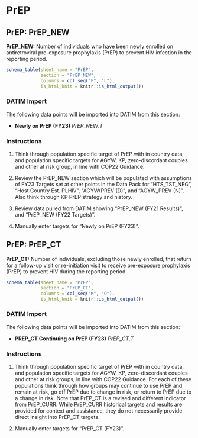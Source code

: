 \blandscape

# PrEP

## PrEP: PrEP_NEW

**PrEP_NEW:** Number of individuals who have been newly enrolled on
antiretroviral pre-exposure prophylaxis (PrEP) to prevent HIV infection
in the reporting period.

```r
schema_table(sheet_name = "PrEP",
             section = "PrEP_NEW",
             columns = col_seq("F", "L"),
             is_html_knit = knitr::is_html_output())
```

### DATIM Import

The following data points will be imported into DATIM from this section:

-   **Newly on PrEP (FY23)** $PrEP\_NEW.T$

### Instructions

1.  Think through population specific target of PrEP with in country
    data, and population specific targets for AGYW, KP, zero-discordant
    couples and other at risk group, in line with COP22 Guidance.

2.  Review the PrEP_NEW section which will be populated with assumptions
    of FY23 Targets set at other points in the Data Pack for
    "HTS_TST_NEG", "Host Country Est. PLHIV", "AGYW(PREV (D)", and
    "AGYW_PREV (N)". Also think through KP PrEP strategy and history.

3.  Review data pulled from DATIM showing "PrEP_NEW (FY21 Results)", and
    "PrEP_NEW (FY22 Targets)".

4.  Manually enter targets for "Newly on PrEP (FY23)".

## PrEP: PrEP_CT

**PrEP_CT:** Number of individuals, excluding those newly enrolled, that
return for a follow-up visit or re-initiation visit to receive
pre-exposure prophylaxis (PrEP) to prevent HIV during the reporting
period.

```r
schema_table(sheet_name = "PrEP",
             section = "PrEP_CT",
             columns = col_seq("M", "O"),
             is_html_knit = knitr::is_html_output())
```

### DATIM Import

The following data points will be imported into DATIM from this section:

-   **PREP_CT Continuing on PrEP (FY23)** $PrEP\_CT.T$

### Instructions

1.  Think through population specific target of PrEP with in country
    data, and population specific targets for AGYW, KP, zero-discordant
    couples and other at risk groups, in line with COP22 Guidance. For
    each of these populations think through how groups may continue to
    use PrEP and remain at risk, go off PrEP due to change in risk, or
    return to PrEP due to a change in risk. Note that PrEP_CT is a
    revised and different indicator from PrEP_CURR. While PrEP_CURR
    historical targets and results are provided for context and
    assistance, they do not necessarily provide direct insight into
    PrEP_CT targets.

2.  Manually enter targets for "PrEP_CT (FY23)".

\elandscape

\newpage
